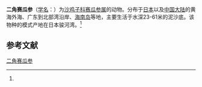 {{Speciesbox
| name = 二角赛瓜参
| status = 
| status_system = 
| image = 
| genus = Thyone
| species = bicornis
| authority = (Ohshima, 1915)<ref name='id12706'>{{cite web| url =http://www.bioinfo.cn/db05/BjdwSpecies.php?action=view&id=12706| title =二角赛瓜参| work =《中国动物物种编目数据库》| publisher =中国科学院微生物研究所| author =中国科学院动物研究所| accessdate =2009-04-28| deadurl =yes| archiveurl =https://web.archive.org/web/20160305073832/http://www.bioinfo.cn/db05/BjdwSpecies.php?action=view&id=12706| archivedate =2016-03-05}}</ref>
}}

'''二角赛瓜参'''（[[学名|学名]]：{{lang|la|''Thyone bicornis''}}）为[[沙鸡子科|沙鸡子科]][[赛瓜参属|赛瓜参属]]的动物。分布于[[日本|日本]]以及[[中国大陆|中国大陆]]的黄海外海、广东到北部湾沿岸、[[海南岛|海南岛]]等地，主要生活于水深23-61米的泥沙底。该物种的模式产地在日本骏河湾。<ref name='id12706'/>

== 参考文献 ==
{{reflist}}

{{Wikispecies|Thyone bicornis}}
{{Taxonbar|from=Q921534}}

[[Category:赛瓜参属|二角赛瓜参]]


{{海参小作品}}